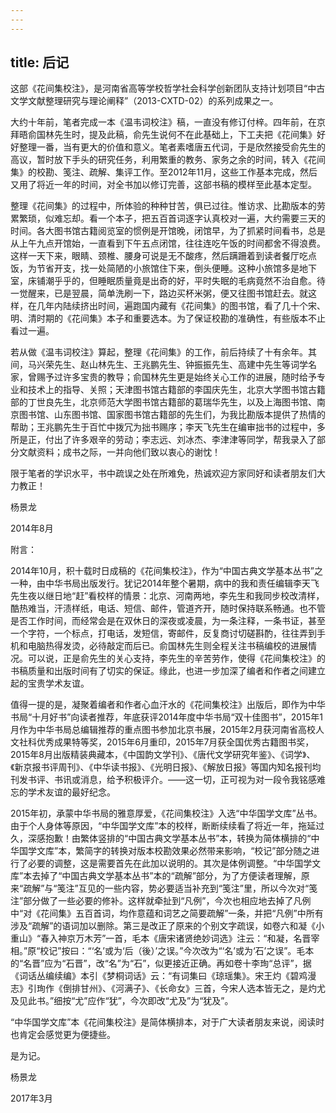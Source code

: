 ```yaml
---
---
---
```

title: 后记
---




这部《花间集校注》，是河南省高等学校哲学社会科学创新团队支持计划项目“中古文学文献整理研究与理论阐释”（2013-CXTD-02）的系列成果之一。

大约十年前，笔者完成一本《温韦词校注》稿，一直没有修订付梓。四年前，在京拜晤俞国林先生时，提及此稿，俞先生说何不在此基础上，下工夫把《花间集》好好整理一番，当有更大的价值和意义。笔者素嗜唐五代词，于是欣然接受俞先生的高议，暂时放下手头的研究任务，利用繁重的教务、家务之余的时间，转入《花间集》的校勘、笺注、疏解、集评工作。至2012年11月，这些工作基本完成，然后又用了将近一年的时间，对全书加以修订完善，这部书稿的模样至此基本定型。

整理《花间集》的过程中，所体验的种种甘苦，俱已过往。惟访求、比勘版本的劳累繁琐，似难忘却。看一个本子，把五百首词逐字认真校对一遍，大约需要三天的时间。各大图书馆古籍阅览室的惯例是开馆晚，闭馆早，为了抓紧时间看书，总是从上午九点开馆始，一直看到下午五点闭馆，往往连吃午饭的时间都舍不得浪费。这样一天下来，眼睛、颈椎、腰身可说是无不酸疼，然后蹒跚着到读者餐厅吃点饭，为节省开支，找一处简陋的小旅馆住下来，倒头便睡。这种小旅馆多是地下室，床铺潮乎乎的，但睡眠质量竟是出奇的好，平时失眠的毛病竟然不治自愈。待一觉醒来，已是翌晨，简单洗刷一下，路边买杯米粥，便又往图书馆赶去。就这样，在几年内陆续挤出时间，遍跑国内藏有《花间集》的图书馆，看了几十个宋、明、清时期的《花间集》本子和重要选本。为了保证校勘的准确性，有些版本不止看过一遍。

若从做《温韦词校注》算起，整理《花间集》的工作，前后持续了十有余年。其间，马兴荣先生、赵山林先生、王兆鹏先生、钟振振先生、高建中先生等词学名家，曾赐予过许多宝贵的教导；俞国林先生更是始终关心工作的进展，随时给予专业和技术上的指导、关照；天津图书馆古籍部的李国庆先生，北京大学图书馆古籍部的丁世良先生，北京师范大学图书馆古籍部的葛瑞华先生，以及上海图书馆、南京图书馆、山东图书馆、国家图书馆古籍部的先生们，为我比勘版本提供了热情的帮助；王兆鹏先生于百忙中拨冗为拙书赐序；李天飞先生在编审拙书的过程中，多所是正，付出了许多艰辛的劳动；李志远、刘冰杰、李津津等同学，帮我录入了部分文献资料；成书之际，一并向他们致以衷心的谢忱！

限于笔者的学识水平，书中疏误之处在所难免，热诚欢迎方家同好和读者朋友们大力教正！

杨景龙

2014年8月



附言：

2014年10月，积十载时日成稿的《花间集校注》，作为“中国古典文学基本丛书”之一种，由中华书局出版发行。犹记2014年整个暑期，病中的我和责任编辑李天飞先生夜以继日地“赶”看校样的情景：北京、河南两地，李先生和我同步校改清样，酷热难当，汗渍样纸，电话、短信、邮件，管道齐开，随时保持联系畅通。也不管是否工作时间，而经常会是在双休日的深夜或凌晨，为一条注释，一条书证，甚至一个字符，一个标点，打电话，发短信，寄邮件，反复商讨切磋斟酌，往往弄到手机和电脑热得发烫，必待敲定而后已。俞国林先生则全程关注书稿编校的进展情况。可以说，正是俞先生的关心支持，李先生的辛苦劳作，使得《花间集校注》的书稿质量和出版时间有了切实的保证。缘此，也进一步加深了编者和作者之间建立起的宝贵学术友谊。

值得一提的是，凝聚着编者和作者心血汗水的《花间集校注》出版后，即作为中华书局“十月好书”向读者推荐，年底获评2014年度中华书局“双十佳图书”，2015年1月作为中华书局总编辑推荐的重点图书参加北京书展，2015年2月获河南省高校人文社科优秀成果特等奖，2015年6月重印，2015年7月获全国优秀古籍图书奖，2015年8月出版精装典藏本，《中国韵文学刊》、《唐代文学研究年鉴》、《词学》、《新京报书评周刊》、《中华读书报》、《光明日报》、《解放日报》等国内知名报刊均刊发书评、书讯或消息，给予积极评介。——这一切，正可视为对一段令我铭感难忘的学术友谊的最好纪念。

2015年初，承蒙中华书局的雅意厚爱，《花间集校注》入选“中华国学文库”丛书。由于个人身体等原因，“中华国学文库”本的校样，断断续续看了将近一年，拖延过久，深感抱歉！由繁体竖排的“中国古典文学基本丛书”本，转换为简体横排的“中华国学文库”本，繁简字的转换对版本校勘效果必然带来影响，“校记”部分随之进行了必要的调整，这是需要首先在此加以说明的。其次是体例调整。“中华国学文库”本去掉了“中国古典文学基本丛书”本的“疏解”部分，为了方便读者理解，原来“疏解”与“笺注”互见的一些内容，势必要适当补充到“笺注”里，所以今次对“笺注”部分做了一些必要的修补。这样就牵扯到“凡例”，今次也相应地去掉了凡例中“对《花间集》五百首词，均作意蕴和词艺之简要疏解”一条，并把“凡例”中所有涉及“疏解”的语词加以删除。第三是改正了原来的个别文字疏误，如卷六和凝《小重山》“春入神京万木芳”一首，毛本《唐宋诸贤绝妙词选》注云：“和凝，名晋宰相。”原“校记”按曰：“‘名’或为‘后（後）’之误。”今次改为“‘名’或为‘石’之误”。毛本的“名晋”应为“石晋”，改“名”为“石”，似更接近正确。再如卷十李珣“总评”，据《词话丛编续编》本引《梦桐词话》云：“有词集曰《琼瑶集》。宋王灼《碧鸡漫志》引珣作《倒排甘州》、《河满子》、《长命女》三首，今宋人选本皆无之，是灼尤及见此书。”细按“尤”应作“犹”，今次即改“尤及”为“犹及”。

“中华国学文库”本《花间集校注》是简体横排本，对于广大读者朋友来说，阅读时也肯定会感觉更为便捷些。

是为记。

杨景龙

2017年3月